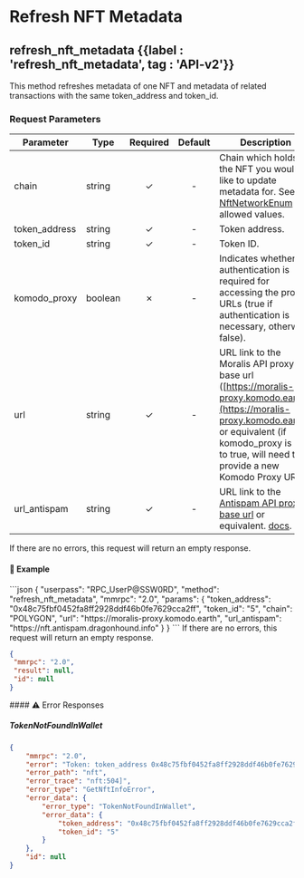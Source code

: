 
# Refresh NFT Metadata

## refresh\_nft\_metadata {{label : 'refresh_nft_metadata', tag : 'API-v2'}}

This method refreshes metadata of one NFT and metadata of related transactions with the same token\_address and token\_id.

### Request Parameters

| Parameter      | Type    | Required | Default | Description                                                                                                                                                                                                         |
| -------------- | ------- | :------: | :-----: | ------------------------------------------------------------------------------------------------------------------------------------------------------------------------------------------------------------------- |
| chain          | string  |     ✓    |    -    | Chain which holds the NFT you would like to update metadata for. See [NftNetworkEnum](/komodo-defi-framework/api/common_structures/enums/#nft-network-enum) for allowed values.                                     |
| token\_address | string  |     ✓    |    -    | Token address.                                                                                                                                                                                                      |
| token\_id      | string  |     ✓    |    -    | Token ID.                                                                                                                                                                                                           |
| komodo\_proxy  | boolean |     ✗    |    -    | Indicates whether authentication is required for accessing the proxy URLs (true if authentication is necessary, otherwise false).                                                                                   |
| url            | string  |     ✓    |    -    | URL link to the Moralis API proxy base url ([https://moralis-proxy.komodo.earth](https://moralis-proxy.komodo.earth)) or equivalent (if komodo\_proxy is set to true, will need to provide a new Komodo Proxy URL). |
| url\_antispam  | string  |     ✓    |    -    | URL link to the [Antispam API proxy base url](https://nft.antispam.dragonhound.info) or equivalent. [docs](https://nft.antispam.dragonhound.info/docs).                                                             |

<Note>
  If there are no errors, this request will return an empty response.
</Note>

#### 📌 Example

<CodeGroup title="Refresh NFT Metadata" tag="POST" label="refresh_nft_metadata" mm2MethodDecorate="true">
  ```json
  {
    "userpass": "RPC_UserP@SSW0RD",
    "method": "refresh_nft_metadata",
    "mmrpc": "2.0",
    "params": {
      "token_address": "0x48c75fbf0452fa8ff2928ddf46b0fe7629cca2ff",
      "token_id": "5",
      "chain": "POLYGON",
      "url": "https://moralis-proxy.komodo.earth",
      "url_antispam": "https://nft.antispam.dragonhound.info"
    }
  }
  ```
</CodeGroup>

<CollapsibleSection expandedText="Hide Refresh NFT Metadata Response" collapsedText="Show Refresh NFT Metadata Response">
  <Note>
    If there are no errors, this request will return an empty response.
  </Note>

  ```json
  {
   "mmrpc": "2.0",
   "result": null,
   "id": null
  }
  ```
</CollapsibleSection>

<CollapsibleSection expandedText="Hide Refresh NFT Metadata Error Responses" collapsedText="Show Refresh NFT Metadata Error Responses">
  #### ⚠️ Error Responses

  ##### TokenNotFoundInWallet

  ```json
  {
      "mmrpc": "2.0",
      "error": "Token: token_address 0x48c75fbf0452fa8ff2928ddf46b0fe7629cca2ff, token_id 5 was not found in wallet",
      "error_path": "nft",
      "error_trace": "nft:504]",
      "error_type": "GetNftInfoError",
      "error_data": {
          "error_type": "TokenNotFoundInWallet",
          "error_data": {
              "token_address": "0x48c75fbf0452fa8ff2928ddf46b0fe7629cca2ff",
              "token_id": "5"
          }
      },
      "id": null
  }
  ```
</CollapsibleSection>
